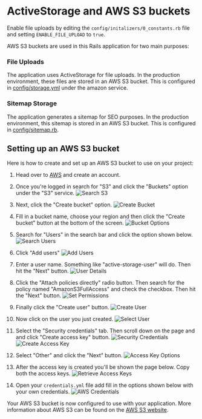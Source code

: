# ActiveStorage and AWS S3 buckets

Enable file uploads by editing the `config/initalizers/0_constants.rb` file and setting `ENABLE_FILE_UPLOAD` to `true`.

AWS S3 buckets are used in this Rails application for two main purposes:

### File Uploads

The application uses ActiveStorage for file uploads. In the production environment, these files are stored in an AWS S3 bucket. This is configured in [config/storage.yml](https://github.com/danielpaul/RapidRails/blob/main/config/storage.yml) under the amazon service.

### Sitemap Storage

The application generates a sitemap for SEO purposes. In the production environment, this sitemap is stored in an AWS S3 bucket. This is configured in [config/sitemap.rb](https://github.com/danielpaul/RapidRails/blob/main/config/sitemap.rb).

## Setting up an AWS S3 bucket

Here is how to create and set up an AWS S3 bucket to use on your project:

1. Head over to [AWS](https://aws.amazon.com/s3/) and create an account.

2. Once you're logged in search for "S3" and click the "Buckets" option under the "S3" service.
   ![Search S3](images/search_s3.png)

3. Next, click the "Create bucket" option.
   ![Create Bucket](images/create_bucket.png)

4. Fill in a bucket name, choose your region and then click the "Create bucket" button at the bottom of the screen.
   ![Bucket Options](images/bucket_options.png)

5. Search for "Users" in the search bar and click the option shown below.
   ![Search Users](images/search_users.png)

6. Click "Add users"
   ![Add Users](images/add_users.png)

7. Enter a user name. Something like "active-storage-user" will do. Then hit the "Next" button.
   ![User Details](images/user_details.png)

8. Click the "Attach policies directly" radio button. Then search for the policy named "AmazonS3FullAccess" and check the checkbox. Then hit the "Next" button.
   ![Set Permissions](images/set_permissions.png)

9. Finally click the "Create user" button.
   ![Create User](images/create_user.png)

10. Now click on the user you just created.
    ![Select User](images/select_user.png)

11. Select the "Security credentials" tab. Then scroll down on the page and and click "Create access key" button.
    ![Security Credentials](images/security_credentials.png)
    ![Create Access Key](images/create_access_key.png)

12. Select "Other" and click the "Next" button.
    ![Access Key Options](images/access_key_options.png)

13. After the access key is created you'll be shown the page below. Copy both the access keys.
    ![Retrieve Access Keys](images/retrieve_access_keys.png)

14. Open your `credentials.yml` file add fill in the options shown below with your own credentials.
    ![AWS Credentials](images/aws_credentials.png)

Your AWS S3 bucket is now configured to use with your application. More information about AWS S3 can be found on the [AWS S3 website](https://aws.amazon.com/s3/).
